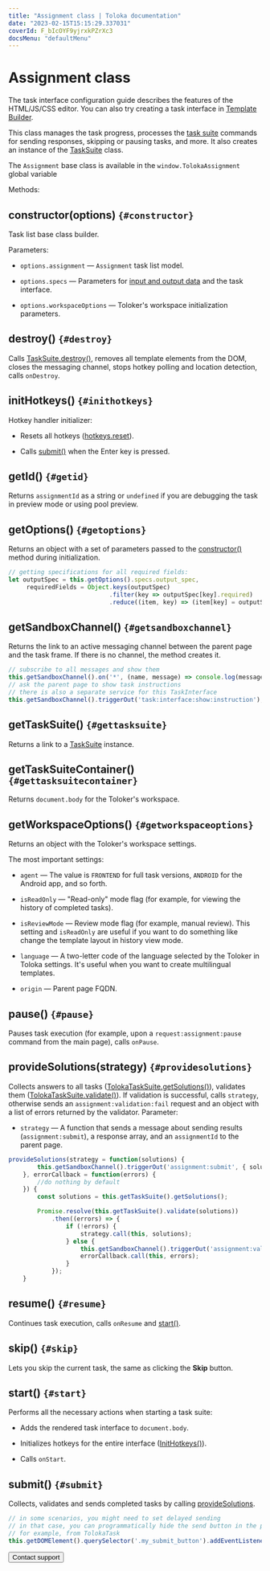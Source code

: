 ```yaml
---
title: "Assignment class | Toloka documentation"
date: "2023-02-15T15:15:29.337031"
coverId: F_bIcOYF9yjrxkPZrXc3
docsMenu: "defaultMenu"
---
```



# Assignment class

<Note mode="note" title="Note">

The task interface configuration guide describes the features of the HTML/JS/CSS editor. You can also try creating a task interface in [Template Builder](/docs/template-builder/).

</Note>

This class manages the task progress, processes the [task suite](/docs/glossary#task-suite) commands for sending responses, skipping or pausing tasks, and more. It also creates an instance of the [TaskSuite](/docs/guide/tasksuite) class.

The `Assignment` base class is available in the `window.TolokaAssignment` global variable

Methods:

## constructor(options) `{#constructor}`
Task list base class builder.

Parameters:

- `options.assignment` — `Assignment` task list model.

- `options.specs` — Parameters for [input and output data](/docs/glossary#input-output-data) and the task interface.

- `options.workspaceOptions` — Toloker's workspace initialization parameters.

## destroy() `{#destroy}`
Calls [TaskSuite.destroy()](/docs/guide/tasksuite#destroy), removes all template elements from the DOM, closes the messaging channel, stops hotkey polling and location detection, calls `onDestroy`.

## initHotkeys() `{#inithotkeys}`
Hotkey handler initializer:

- Resets all hotkeys ([hotkeys.reset](/docs/guide/services#reset)).

- Calls [submit()](#submit) when the Enter key is pressed.

## getId() `{#getid}`
Returns `assignmentId` as a string or `undefined` if you are debugging the task in preview mode or using pool preview.

## getOptions() `{#getoptions}`
Returns an object with a set of parameters passed to the [constructor()](#constructor) method during initialization.

<Cut title="Example">

```javascript
// getting specifications for all required fields:
let outputSpec = this.getOptions().specs.output_spec,
     requiredFields = Object.keys(outputSpec)
                            .filter(key => outputSpec[key].required)
                            .reduce((item, key) => (item[key] = outputSpec[key], item), {});
```

</Cut>

## getSandboxChannel() `{#getsandboxchannel}`
Returns the link to an active messaging channel between the parent page and the task frame. If there is no channel, the method creates it.

<Cut title="Example">

```javascript
// subscribe to all messages and show them
this.getSandboxChannel().on('*', (name, message) => console.log(message));
// ask the parent page to show task instructions
// there is also a separate service for this TaskInterface
this.getSandboxChannel().triggerOut('task:interface:show:instruction');
```

</Cut>

## getTaskSuite() `{#gettasksuite}`
Returns a link to a [TaskSuite](/docs/guide/tasksuite) instance.

## getTaskSuiteContainer() `{#gettasksuitecontainer}`
Returns `document.body` for the Toloker's workspace.

## getWorkspaceOptions() `{#getworkspaceoptions}`
Returns an object with the Toloker's workspace settings.

The most important settings:

- `agent` — The value is `FRONTEND` for full task versions, `ANDROID` for the Android app, and so forth.

- `isReadOnly` — "Read-only" mode flag (for example, for viewing the history of completed tasks).

- `isReviewMode` — Review mode flag (for example, manual review). This setting and `isReadOnly` are useful if you want to do something like change the template layout in history view mode.

- `language` — A two-letter code of the language selected by the Toloker in Toloka settings. It's useful when you want to create multilingual templates.

- `origin` — Parent page FQDN.

## pause() `{#pause}`
Pauses task execution (for example, upon a `request:assignment:pause` command from the main page), calls `onPause`.

## provideSolutions(strategy) `{#providesolutions}`
Collects answers to all tasks ([TolokaTaskSuite.getSolutions()](/docs/guide/tasksuite#getSolutions)), validates them ([TolokaTaskSuite.validate()](/docs/guide/tasksuite#validate)). If validation is successful, calls `strategy`, otherwise sends an `assignment:validation:fail` request and an object with a list of errors returned by the validator. Parameter:

- `strategy` — A function that sends a message about sending results (`assignment:submit`), a response array, and an `assignmentId` to the parent page.

<Cut title="Example">

```javascript
provideSolutions(strategy = function(solutions) {
        this.getSandboxChannel().triggerOut('assignment:submit', { solutions, assignmentId: this.getId() });
    }, errorCallback = function(errors) {
        //do nothing by default
    }) {
        const solutions = this.getTaskSuite().getSolutions();

        Promise.resolve(this.getTaskSuite().validate(solutions))
            .then((errors) => {
                if (!errors) {
                    strategy.call(this, solutions);
                } else {
                    this.getSandboxChannel().triggerOut('assignment:validation:fail', errors);
                    errorCallback.call(this, errors);
                }
            });
    }
```

</Cut>

## resume() `{#resume}`
Continues task execution, calls `onResume` and [start()](#start).

## skip() `{#skip}`
Lets you skip the current task, the same as clicking the **Skip** button.

## start() `{#start}`

Performs all the necessary actions when starting a task suite:

- Adds the rendered task interface to `document.body`.

- Initializes hotkeys for the entire interface ([InitHotkeys()](#inithotkeys)).

- Calls `onStart`.

## submit() `{#submit}`
Collects, validates and sends completed tasks by calling [provideSolutions](#providesolutions).

<Cut title="Example">

```javascript
// in some scenarios, you might need to set delayed sending
// in that case, you can programmatically hide the send button in the project settings
// for example, from TolokaTask
this.getDOMElement().querySelector('.my_submit_button').addEventListener('click', (event) => this.getAssignment().submit());
```

</Cut>

<Button view="defaultInverse" size="l" type="link" url="/docs/guide/troubleshooting/support?form-source=guide-js-assignment">Contact support</Button>

